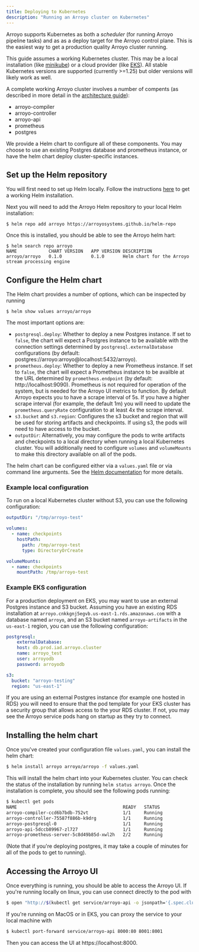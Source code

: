 ```yaml
---
title: Deploying to Kubernetes
description: "Running an Arroyo cluster on Kubernetes"
---
```


Arroyo supports Kubernetes as both a _scheduler_ (for running Arroyo pipeline tasks) and as as a deploy target for the
Arroyo control plane. This is the easiest way to get a production quality Arroyo cluster running.

This guide assumes a working Kubernetes cluster. This may be a local installation (like
[minikube](https://minikube.sigs.k8s.io/docs/)) or a cloud provider (like [EKS](https://aws.amazon.com/eks/)). All
stable Kubernetes versions are supported (currently >=1.25) but older versions will likely work as well.

A complete working Arroyo cluster involves a number of compents (as described in more detail in the
[architecture guide](/architecture)):

- arroyo-compiler
- arroyo-controller
- arroyo-api
- prometheus
- postgres

We provide a Helm chart to configure all of these components. You may choose to use an existing Postgres database
and prometheus instance, or have the helm chart deploy cluster-specific instances.

## Set up the Helm repository

You will first need to set up Helm locally. Follow the instructions [here](https://helm.sh/docs/intro/install/) to get
a working Helm installation.

Next you will need to add the Arroyo Helm repository to your local Helm installation:

```shell
$ helm repo add arroyo https://arroyosystems.github.io/helm-repo
```

Once this is installed, you should be able to see the Arroyo helm hart:

```shell
$ helm search repo arroyo
NAME         	CHART VERSION	APP VERSION	DESCRIPTION
arroyo/arroyo	0.1.0        	0.1.0      	Helm chart for the Arroyo stream processing engine
```

## Configure the Helm chart

The Helm chart provides a number of options, which can be inspected by running

```
$ helm show values arroyo/arroyo
```

The most important options are:

- `postgresql.deploy`: Whether to deploy a new Postgres instance. If set to `false`, the chart will expect a Postgres
  instance to be available with the connection settings determined by `postgresql.externalDatabase` configurations
  (by default: postgres://arroyo:arroyo@localhost:5432/arroyo).
- `prometheus.deploy`: Whether to deploy a new Prometheus instance. If set to `false`, the chart will expect a
  Prometheus instance to be availble at the URL determined by `prometheus.endpoint` (by default: http://localhost:9090).
  Prometheus is not required for operation of the system, but is needed for the Arroyo UI metrics to function. By
  default Arroyo expects you to have a scrape interval of 5s. If you have a higher scrape interval (for example, the
  default 1m) you will need to update the `prometheus.queryRate` configuration to at least 4x the scrape interval.
- `s3.bucket` and `s3.region`: Configures the s3 bucket and region that will be used for storing artifacts and
  checkpoints. If using s3, the pods will need to have access to the bucket.
- `outputDir`: Alternatively, you may configure the pods to write artifacts and checkpoints to a local directory when
  running a local Kubernetes cluster. You will additionally need to configure `volumes` and `volumeMounts` to make this
  directory available on all of the pods.


The helm chart can be configured either via a `values.yaml` file or via command line arguments. See the
[Helm documentation](https://helm.sh/docs/intro/using_helm/#customizing-the-chart-before-installing) for more details.

### Example local configuration

To run on a local Kubernetes cluster without S3, you can use the following configuration:

```yaml
outputDir: "/tmp/arroyo-test"

volumes:
  - name: checkpoints
    hostPath:
      path: /tmp/arroyo-test
      type: DirectoryOrCreate

volumeMounts:
  - name: checkpoints
    mountPath: /tmp/arroyo-test
```

### Example EKS configuration

For a production deployment on EKS, you may want to use an external Postgres instance and S3 bucket. Assuming you have
an existing RDS installation at `arroyo.cnkkgnj5egvb.us-east-1.rds.amazonaws.com` with a database named `arroyo`, and
an S3 bucket named `arroyo-artifacts` in the `us-east-1` region, you can use the following configuration:

```yaml
postgresql:
    externalDatabase:
    host: db.prod.iad.arroyo.cluster
    name: arroyo_test
    user: arroyodb
    password: arroyodb

s3:
  bucket: "arroyo-testing"
  region: "us-east-1"
```

<Tip>
If you are using an external Postgres instance (for example one hosted in RDS) you will need to ensure that the
pod template for your EKS cluster has a security group that allows access to the your RDS cluster. If not, you may
see the Arroyo service pods hang on startup as they try to connect.
</Tip>

## Installing the helm chart

Once you've created your configuration file `values.yaml`, you can install the helm chart:

```sh
$ helm install arroyo arroyo/arroyo -f values.yaml
```

This will install the helm chart into your Kubernetes cluster. You can check the status of the installation by running
`helm status arroyo`. Once the installation is complete, you should see the following pods running:

```sh
$ kubectl get pods
NAME                                        READY   STATUS             RESTARTS      AGE
arroyo-compiler-ccd6b7bdb-752vt             1/1     Running            0             36s
arroyo-controller-75587f886b-k9drg          1/1     Running            1 (18s ago)   36s
arroyo-postgresql-0                         1/1     Running            0             26s
arroyo-api-5dccb89967-zl727                 1/1     Running            2 (17s ago)   36s
arroyo-prometheus-server-5c8d49b85d-xwl2h   2/2     Running            0             36s
```

(Note that if you're deploying postgres, it may take a couple of minutes for all of the pods to get to running).

## Accessing the Arroyo UI

Once everything is running, you should be able to access the Arroyo UI.
If you're running locally on linux, you can use connect directly to the pod with

```sh
$ open "http://$(kubectl get service/arroyo-api -o jsonpath='{.spec.clusterIP}')"
```

If you're running on MacOS or in EKS, you can proxy the service to your local machine with

```sh
$ kubectl port-forward service/arroyo-api 8000:80 8001:8001
```

Then you can access the UI at https://localhost:8000.
